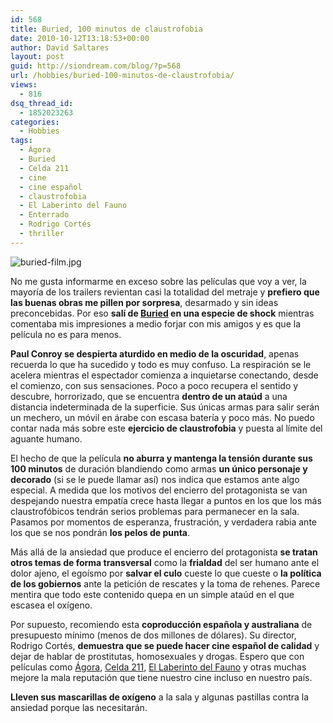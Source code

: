 ```yaml
---
id: 568
title: Buried, 100 minutos de claustrofobia
date: 2010-10-12T13:18:53+00:00
author: David Saltares
layout: post
guid: http://siondream.com/blog/?p=568
url: /hobbies/buried-100-minutos-de-claustrofobia/
views:
  - 816
dsq_thread_id:
  - 1852023263
categories:
  - Hobbies
tags:
  - Ágora
  - Buried
  - Celda 211
  - cine
  - cine español
  - claustrofobia
  - El Laberinto del Fauno
  - Enterrado
  - Rodrigo Cortés
  - thriller
---
```


![buried-film.jpg](/img/wp/buried-film.webp)

No me gusta informarme en exceso sobre las películas que voy a ver, la mayoría de los trailers revientan casi la totalidad del metraje y **prefiero que las buenas obras me pillen por sorpresa**, desarmado y sin ideas preconcebidas. Por eso **salí de [Buried](http://www.imdb.com/title/tt1462758/) en una especie de shock** mientras comentaba mis impresiones a medio forjar con mis amigos y es que la película no es para menos.

**Paul Conroy se despierta aturdido en medio de la oscuridad**, apenas recuerda lo que ha sucedido y todo es muy confuso. La respiración se le acelera mientras el espectador comienza a inquietarse conectando, desde el comienzo, con sus sensaciones. Poco a poco recupera el sentido y descubre, horrorizado, que se encuentra **dentro de un ataúd** a una distancia indeterminada de la superficie. Sus únicas armas para salir serán un mechero, un móvil en árabe con escasa batería y poco más. No puedo contar nada más sobre este **ejercicio de claustrofobia** y puesta al límite del aguante humano.

El hecho de que la película **no aburra y mantenga la tensión durante sus 100 minutos** de duración blandiendo como armas **un único personaje y decorado** (si se le puede llamar así) nos indica que estamos ante algo especial. A medida que los motivos del encierro del protagonista se van despejando nuestra empatía crece hasta llegar a puntos en los que los más claustrofóbicos tendrán serios problemas para permanecer en la sala. Pasamos por momentos de esperanza, frustración, y verdadera rabia ante los que se nos pondrán **los pelos de punta**.

Más allá de la ansiedad que produce el encierro del protagonista **se tratan otros temas de forma transversal** como la **frialdad** del ser humano ante el dolor ajeno, el egoísmo por **salvar el culo** cueste lo que cueste o **la política de los gobiernos** ante la petición de rescates y la toma de rehenes. Parece mentira que todo este contenido quepa en un simple ataúd en el que escasea el oxígeno.

Por supuesto, recomiendo esta **coproducción española y australiana** de presupuesto mínimo (menos de dos millones de dólares). Su director, Rodrigo Cortés, **demuestra que se puede hacer cine español de calidad** y dejar de hablar de prostitutas, homosexuales y drogas. Espero que con películas como [Ágora](http://www.imdb.com/title/tt1186830/), [Celda 211](http://www.imdb.com/title/tt1242422/), [El Laberinto del Fauno](http://www.imdb.com/title/tt0457430/) y otras muchas mejore la mala reputación que tiene nuestro cine incluso en nuestro país.

**Lleven sus mascarillas de oxígeno** a la sala y algunas pastillas contra la ansiedad porque las necesitarán.
